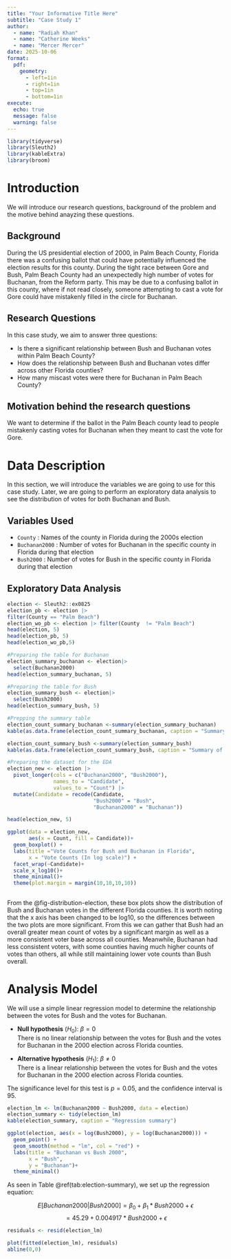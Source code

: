 ```yaml
---
title: "Your Informative Title Here"
subtitle: "Case Study 1" 
author:
  - name: "Radiah Khan"
  - name: "Catherine Weeks" 
  - name: "Mercer Mercer"
date: 2025-10-06
format: 
  pdf:
    geometry: 
      - left=1in
      - right=1in
      - top=1in
      - bottom=1in
execute: 
  echo: true
  message: false
  warning: false
---
```


```r
library(tidyverse)
library(Sleuth2)
library(kableExtra)
library(broom)
```

# Introduction {#sec-intro}

We will introduce our research questions, background of the problem and the motive behind anayzing these questions.

## Background {#sec-background}

During the US presidential election of 2000, in Palm Beach County, Florida there was a confusing ballot that could have potentially influenced the election results for this county. During the tight race between Gore and Bush, Palm Beach County had an unexpectedly high number of votes for Buchanan, from the Reform party. This may be due to a confusing ballot in this county, where if not read closely, someone attempting to cast a vote for Gore could have mistakenly filled in the circle for Buchanan.

## Research Questions {#sec-research}

In this case study, we aim to answer three questions:

-   Is there a significant relationship between Bush and Buchanan votes within Palm Beach County?
-   How does the relationship between Bush and Buchanan votes differ across other Florida counties?
-   How many miscast votes were there for Buchanan in Palm Beach County?

## Motivation behind the research questions {#sec-research-ques}

We want to determine if the ballot in the Palm Beach county lead to people mistakenly casting votes for Buchanan when they meant to cast the vote for Gore.

# Data Description {#sec-data}

In this section, we will introduce the variables we are going to use for this case study. Later, we are going to perform an exploratory data analysis to see the distribution of votes for both Buchanan and Bush.

## Variables Used {#sec-data-variables}

-   `County` : Names of the county in Florida during the 2000s election
-   `Buchanan2000` : Number of votes for Buchanan in the specific county in Florida during that election
-   `Bush2000` : Number of votes for Bush in the specific county in Florida during that election

## Exploratory Data Analysis {#sec-data-eda}

```r
election <- Sleuth2::ex0825
election_pb <- election |>
filter(County == "Palm Beach")
election_wo_pb <- election |> filter(County  != "Palm Beach")
head(election, 5)
head(election_pb, 5)
head(election_wo_pb,5)
```

```r
#Preparing the table for Buchanan
election_summary_buchanan <- election|>
  select(Buchanan2000)
head(election_summary_buchanan, 5)
```

```r
#Preparing the table for Bush
election_summary_bush <- election|>
  select(Bush2000)
head(election_summary_bush, 5)
```

```r
#Prepping the summary table 
election_count_summary_buchanan <-summary(election_summary_buchanan)
kable(as.data.frame(election_count_summary_buchanan, caption = "Summary of Vote Counts (Buchanan) in the 2000s Election"))
```

```r
election_count_summary_bush <-summary(election_summary_bush)
kable(as.data.frame(election_count_summary_bush, caption = "Summary of Vote Counts (Bush) in the 2000s Election"))
```

```r
#Preparing the dataset for the EDA 
election_new <- election |>
  pivot_longer(cols = c("Buchanan2000", "Bush2000"),
               names_to = "Candidate",
               values_to = "Count") |>
  mutate(Candidate = recode(Candidate,
                            "Bush2000" = "Bush",
                            "Buchanan2000" = "Buchanan"))

head(election_new, 5)

```

```r
ggplot(data = election_new,
       aes(x = Count, fill = Candidate))+
  geom_boxplot() +
  labs(title ="Vote Counts for Bush and Buchanan in Florida",
       x = "Vote Counts (In log scale)") +
  facet_wrap(~Candidate)+
  scale_x_log10()+
  theme_minimal()+
  theme(plot.margin = margin(10,10,10,10))  
  
```

From the @fig-distribution-election, these box plots show the distribution of Bush and Buchanan votes in the different Florida counties. It is worth noting that the x axis has been changed to be log10, so the differences between the two plots are more significant. From this we can gather that Bush had an overall greater mean count of votes by a significant margin as well as a more consistent voter base across all counties. Meanwhile, Buchanan had less consistent voters, with some counties having much higher counts of votes than others, all while still maintaining lower vote counts than Bush overall.

# Analysis Model

We will use a simple linear regression model to determine the relationship between the votes for Bush and the votes for Buchanan.

-   **Null hypothesis** ($H_0$): $\beta = 0$\
    There is no linear relationship between the votes for Bush and the votes for Buchanan in the 2000 election across Florida counties.

-   **Alternative hypothesis** ($H_1$): $\beta \neq 0$\
    There is a linear relationship between the votes for Bush and the votes for Buchanan in the 2000 election across Florida counties.

The significance level for this test is $p = 0.05$, and the confidence interval is $95%$.

```r
election_lm <- lm(Buchanan2000 ~ Bush2000, data = election)
election_summary <- tidy(election_lm)
kable(election_summary, caption = "Regression summary")

```

```r
ggplot(election, aes(x = log(Bush2000), y = log(Buchanan2000))) +
  geom_point() +
  geom_smooth(method = "lm", col = "red") +
  labs(title = "Buchanan vs Bush 2000",
       x = "Bush",
       y = "Buchanan")+
  theme_minimal()
```

As seen in Table \@ref(tab:election-summary), we set up the regression equation:

$$E[Buchanan2000|Bush2000] = \beta_0 + \beta_1*Bush2000 + \epsilon$$ $$= 45.29 +  0.004917 *Bush2000 + \epsilon$$

```r
residuals <- resid(election_lm)
```

```r
plot(fitted(election_lm), residuals)
abline(0,0)

```
